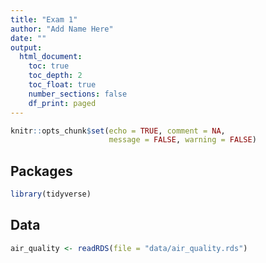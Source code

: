 ```yaml
---
title: "Exam 1"
author: "Add Name Here"
date: ""
output: 
  html_document:
    toc: true
    toc_depth: 2
    toc_float: true
    number_sections: false
    df_print: paged
---
```



```r
knitr::opts_chunk$set(echo = TRUE, comment = NA, 
                      message = FALSE, warning = FALSE)
```

## Packages

```r
library(tidyverse)
```

## Data

```r
air_quality <- readRDS(file = "data/air_quality.rds")
```


